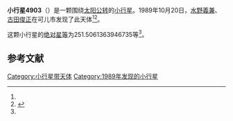 {{Infobox planet
| bgcolour = #FFFFC0
| name = 4903 Ichikawa
| symbol = 
| image = 
| caption = 
| discovery = yes
| discovery_ref = 
| discoverer = [[水野義兼|水野義兼]]、[[古田俊正|古田俊正]]
| discovery_site = [[可儿市|可儿市]] 
| discovered = 1989年10月20日
| designations = yes
| mp_name = 
| named_after = 
| alt_names = 1989 UD/ 1953 FU / 1972 TM1 / 1977 OG / 1980 BU4 / 1983 TG
| mp_category = [[主带小行星|主带小行星]]
| orbit_ref = <ref name="a">[http://ssd.jpl.nasa.gov/sbdb.cgi?sstr=4903 4903 Ichikawa] {{Wayback|url=http://ssd.jpl.nasa.gov/sbdb.cgi?sstr=4903 |date=20201124011040 }}，小行星數據庫瀏覽器（JPL Small-Body Database Browser）－[[美国国家航空航天局|美国国家航空航天局]]喷气推进实验室</ref>
| epoch = 2456400.5 (2013年4月18日更新)
| aphelion = {{convert|3.721529348937252|AU|km|3|abbr=on|lk=out}}
| perihelion = {{convert|2.584382932193892|AU|km|3|abbr=on}}
| semimajor = {{convert|3.152956140565572|AU|km|3|abbr=on}}
| eccentricity = 0.180330199
| period = 2044.915285 [[日|日]]<br />5.6[[儒略年|儒略年]]
| avg_speed = 
| inclination = 2.543723650365957
| asc_node = 90.80124228914944
| mean_anomaly = 
| arg_peri = 251.5061363946735
| satellites = 
| physical_characteristics = yes
| dimensions = 
| mass = 
| density = 
| surface_grav = 
| escape_velocity = 
| sidereal_day = 
| axial_tilt = 
| pole_ecliptic_lat = 
| pole_ecliptic_lon = 
| albedo = 
| temperatures= 
| temp_name1 = 
| mean_temp_1 = 
| max_temp_1 = 
| temp_name2 = 
| max_temp_2 = 
| spectral_type = 
| abs_magnitude = 251.5061363946735
}}

'''小行星4903'''（{{lang-en|4903 Ichikawa}}）是一颗围绕[[太阳|太阳]][[公转|公转]]的[[小行星|小行星]]。1989年10月20日，[[水野義兼|水野義兼]]、[[古田俊正|古田俊正]]在可儿市发现了此天体<ref name="a" /><ref>{{cite news|title=小行星列表|url=http://cfa-www.harvard.edu/iau/lists/NumberedMPs.txt|accessdate=2013-07-08|newspaper=哈佛大学|archive-date=2008-05-17|archive-url=https://web.archive.org/web/20080517010638/http://cfa-www.harvard.edu/iau/lists/NumberedMPs.txt|dead-url=no}}</ref>。

这颗小行星的[[绝对星等|绝对星等]]为251.5061363946735等<ref name="a" />。

==参考文献==
{{reflist}}
{{Minor Planet Number|[[小行星4902|小行星4902]]|[[小行星4904|小行星4904]]}}

{{小天体}}

[[Category:小行星带天体|Category:小行星带天体]]
[[Category:1989年发现的小行星|Category:1989年发现的小行星]]

{{asteroid-stub}}